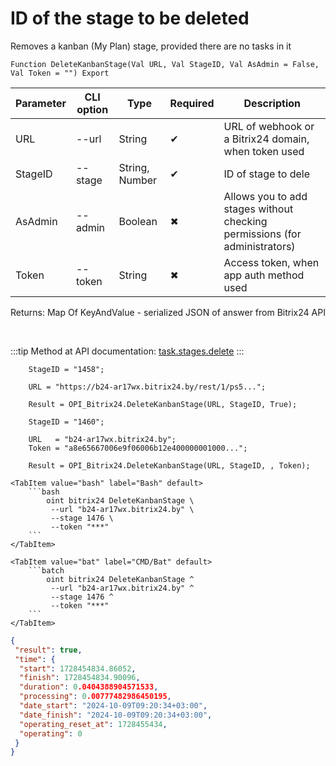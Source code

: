 ﻿---
sidebar_position: 3
---


# ID of the stage to be deleted
 Removes a kanban (My Plan) stage, provided there are no tasks in it



`Function DeleteKanbanStage(Val URL, Val StageID, Val AsAdmin = False, Val Token = "") Export`

  | Parameter | CLI option | Type | Required | Description |
  |-|-|-|-|-|
  | URL | --url | String | &#x2714; | URL of webhook or a Bitrix24 domain, when token used |
  | StageID | --stage | String, Number | &#x2714; | ID of stage to dele |
  | AsAdmin | --admin | Boolean | &#x2716; | Allows you to add stages without checking permissions (for administrators) |
  | Token | --token | String | &#x2716; | Access token, when app auth method used |

  
  Returns:  Map Of KeyAndValue - serialized JSON of answer from Bitrix24 API

<br/>

:::tip
Method at API documentation: [task.stages.delete](https://dev.1c-bitrix.ru/rest_help/tasks/task/kanban/task_stages_delete.php)
:::
<br/>



```bsl title="1C:Enterprise/OneScript code example"
    StageID = "1458";

    URL = "https://b24-ar17wx.bitrix24.by/rest/1/ps5...";

    Result = OPI_Bitrix24.DeleteKanbanStage(URL, StageID, True);

    StageID = "1460";

    URL   = "b24-ar17wx.bitrix24.by";
    Token = "a8e65667006e9f06006b12e400000001000...";

    Result = OPI_Bitrix24.DeleteKanbanStage(URL, StageID, , Token);
```
 

 <Tabs>
  
    <TabItem value="bash" label="Bash" default>
        ```bash
            oint bitrix24 DeleteKanbanStage \
             --url "b24-ar17wx.bitrix24.by" \
             --stage 1476 \
             --token "***"
        ```
    </TabItem>
  
    <TabItem value="bat" label="CMD/Bat" default>
        ```batch
            oint bitrix24 DeleteKanbanStage ^
             --url "b24-ar17wx.bitrix24.by" ^
             --stage 1476 ^
             --token "***"
        ```
    </TabItem>
</Tabs>


```json title="Result"
{
 "result": true,
 "time": {
  "start": 1728454834.86052,
  "finish": 1728454834.90096,
  "duration": 0.0404388904571533,
  "processing": 0.00777482986450195,
  "date_start": "2024-10-09T09:20:34+03:00",
  "date_finish": "2024-10-09T09:20:34+03:00",
  "operating_reset_at": 1728455434,
  "operating": 0
 }
}
```
